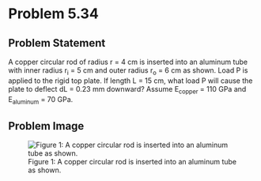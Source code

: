 # Problem 5.34 {.unnumbered}

## Problem Statement
A copper circular rod of radius r = 4 cm is inserted into an aluminum tube with inner radius r<sub>i</sub> = 5 cm and outer radius r<sub>o</sub> = 6 cm as shown. Load P is applied to the rigid top plate. If length L = 15 cm, what load P will cause the plate to deflect dL = 0.23 mm downward? Assume E<sub>copper</sub> = 110 GPa and E<sub>aluminum</sub> = 70 GPa.

## Problem Image

![Figure 1: A copper circular rod is inserted into an aluminum tube as shown.](images/192.png){fig-alt="Picture with an circular copper rod inserted into an aluminum tube. A load is applied at the top of the tube. The radius of the copper rod is r. The inner radius of the aluminum tube is r[i] and the outer radius is r[o] "}